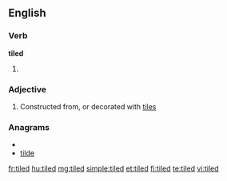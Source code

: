 ==English==

===Verb===
'''tiled'''

# {{past of|[[tile]]}}

===Adjective===
{{en-adj|-}}

# Constructed from, or decorated with [[tile]]s

===Anagrams===
* {{alphagram|deilt}}
* [[tilde#English|tilde]]

[[fr:tiled]]
[[hu:tiled]]
[[mg:tiled]]
[[simple:tiled]]
[[et:tiled]]
[[fi:tiled]]
[[te:tiled]]
[[vi:tiled]]